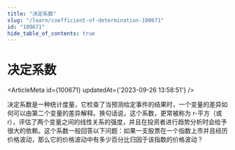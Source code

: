 ```yaml
---
title: "决定系数"
slug: "/learn/coefficient-of-determination-100671"
id: "100671"
hide_table_of_contents: true
---
```



# 决定系数

<ArticleMeta id={100671} updatedAt={'2023-09-26 13:58:51'} />
<div className='border-solid border-b border-t-0 my-4 border-[var(--ifm-color-gray-300)]' />

决定系数是一种统计度量，它检查了当预测给定事件的结果时，一个变量的差异如何可以由第二个变量的差异解释。换句话说，这个系数，更常被称为 r-平方（或 r），评估了两个变量之间的线性关系的强度，并且在投资者进行趋势分析时会给予很大的依赖。这个系数一般回答以下问题：如果一支股票在一个指数上市并且经历价格波动，那么它的价格波动中有多少百分比归因于该指数的价格波动？
